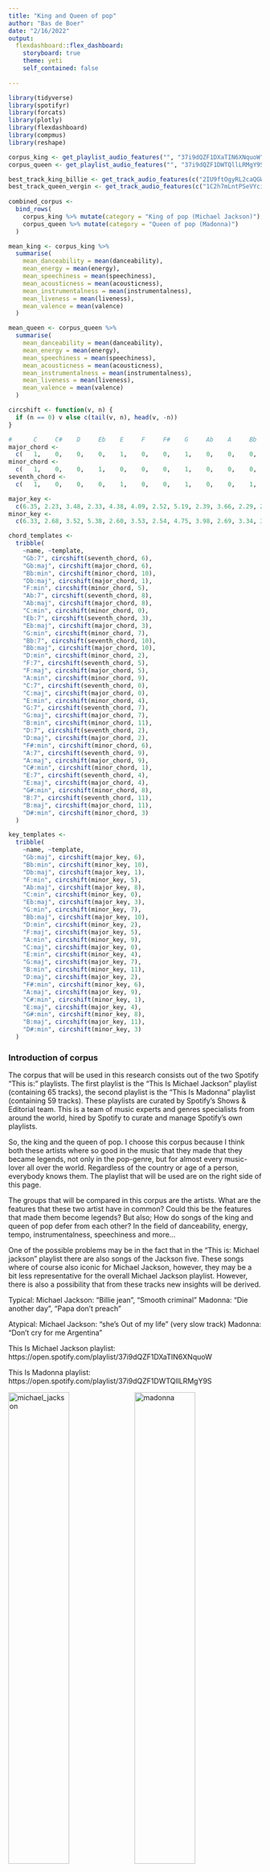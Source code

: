 ```yaml
---
title: "King and Queen of pop"
author: "Bas de Boer"
date: "2/16/2022"
output: 
  flexdashboard::flex_dashboard:
    storyboard: true
    theme: yeti
    self_contained: false
    
---
```


```r

library(tidyverse)
library(spotifyr)
library(forcats)
library(plotly)
library(flexdashboard)
library(compmus)
library(reshape)

corpus_king <- get_playlist_audio_features("", "37i9dQZF1DXaTIN6XNquoW")
corpus_queen <- get_playlist_audio_features("", "37i9dQZF1DWTQllLRMgY9S")

best_track_king_billie <- get_track_audio_features(c("2IU9ftOgyRL2caQGWK1jjX", "5ChkMS8OtdzJeqyybCc9R5"))
best_track_queen_vergin <- get_track_audio_features(c("1C2h7mLntPSeVYciMRTF4a", "1ZPlNanZsJSPK5h9YZZFbZ"))
  
combined_corpus <-
  bind_rows(
    corpus_king %>% mutate(category = "King of pop (Michael Jackson)"),
    corpus_queen %>% mutate(category = "Queen of pop (Madonna)")
  )

```

``` r
mean_king <- corpus_king %>%
  summarise(
    mean_danceability = mean(danceability),
    mean_energy = mean(energy),
    mean_speechiness = mean(speechiness),
    mean_acousticness = mean(acousticness),
    mean_instrumentalness = mean(instrumentalness),
    mean_liveness = mean(liveness),
    mean_valence = mean(valence)
  )
```

``` r

mean_queen <- corpus_queen %>%
  summarise(
    mean_danceability = mean(danceability),
    mean_energy = mean(energy),
    mean_speechiness = mean(speechiness),
    mean_acousticness = mean(acousticness),
    mean_instrumentalness = mean(instrumentalness),
    mean_liveness = mean(liveness),
    mean_valence = mean(valence)
  )
```

```r
circshift <- function(v, n) {
  if (n == 0) v else c(tail(v, n), head(v, -n))
}

#      C     C#    D     Eb    E     F     F#    G     Ab    A     Bb    B
major_chord <-
  c(   1,    0,    0,    0,    1,    0,    0,    1,    0,    0,    0,    0)
minor_chord <-
  c(   1,    0,    0,    1,    0,    0,    0,    1,    0,    0,    0,    0)
seventh_chord <-
  c(   1,    0,    0,    0,    1,    0,    0,    1,    0,    0,    1,    0)

major_key <-
  c(6.35, 2.23, 3.48, 2.33, 4.38, 4.09, 2.52, 5.19, 2.39, 3.66, 2.29, 2.88)
minor_key <-
  c(6.33, 2.68, 3.52, 5.38, 2.60, 3.53, 2.54, 4.75, 3.98, 2.69, 3.34, 3.17)

chord_templates <-
  tribble(
    ~name, ~template,
    "Gb:7", circshift(seventh_chord, 6),
    "Gb:maj", circshift(major_chord, 6),
    "Bb:min", circshift(minor_chord, 10),
    "Db:maj", circshift(major_chord, 1),
    "F:min", circshift(minor_chord, 5),
    "Ab:7", circshift(seventh_chord, 8),
    "Ab:maj", circshift(major_chord, 8),
    "C:min", circshift(minor_chord, 0),
    "Eb:7", circshift(seventh_chord, 3),
    "Eb:maj", circshift(major_chord, 3),
    "G:min", circshift(minor_chord, 7),
    "Bb:7", circshift(seventh_chord, 10),
    "Bb:maj", circshift(major_chord, 10),
    "D:min", circshift(minor_chord, 2),
    "F:7", circshift(seventh_chord, 5),
    "F:maj", circshift(major_chord, 5),
    "A:min", circshift(minor_chord, 9),
    "C:7", circshift(seventh_chord, 0),
    "C:maj", circshift(major_chord, 0),
    "E:min", circshift(minor_chord, 4),
    "G:7", circshift(seventh_chord, 7),
    "G:maj", circshift(major_chord, 7),
    "B:min", circshift(minor_chord, 11),
    "D:7", circshift(seventh_chord, 2),
    "D:maj", circshift(major_chord, 2),
    "F#:min", circshift(minor_chord, 6),
    "A:7", circshift(seventh_chord, 9),
    "A:maj", circshift(major_chord, 9),
    "C#:min", circshift(minor_chord, 1),
    "E:7", circshift(seventh_chord, 4),
    "E:maj", circshift(major_chord, 4),
    "G#:min", circshift(minor_chord, 8),
    "B:7", circshift(seventh_chord, 11),
    "B:maj", circshift(major_chord, 11),
    "D#:min", circshift(minor_chord, 3)
  )

key_templates <-
  tribble(
    ~name, ~template,
    "Gb:maj", circshift(major_key, 6),
    "Bb:min", circshift(minor_key, 10),
    "Db:maj", circshift(major_key, 1),
    "F:min", circshift(minor_key, 5),
    "Ab:maj", circshift(major_key, 8),
    "C:min", circshift(minor_key, 0),
    "Eb:maj", circshift(major_key, 3),
    "G:min", circshift(minor_key, 7),
    "Bb:maj", circshift(major_key, 10),
    "D:min", circshift(minor_key, 2),
    "F:maj", circshift(major_key, 5),
    "A:min", circshift(minor_key, 9),
    "C:maj", circshift(major_key, 0),
    "E:min", circshift(minor_key, 4),
    "G:maj", circshift(major_key, 7),
    "B:min", circshift(minor_key, 11),
    "D:maj", circshift(major_key, 2),
    "F#:min", circshift(minor_key, 6),
    "A:maj", circshift(major_key, 9),
    "C#:min", circshift(minor_key, 1),
    "E:maj", circshift(major_key, 4),
    "G#:min", circshift(minor_key, 8),
    "B:maj", circshift(major_key, 11),
    "D#:min", circshift(minor_key, 3)
  )

```

### Introduction of corpus

The corpus that will be used in this research consists out of the two Spotify "This is:" playlists. The first playlist is the "This Is Michael Jackson" playlist (containing 65 tracks), the second playlist is the "This Is Madonna" playlist (containing 59 tracks). These playlists are curated by Spotify’s Shows & Editorial team. This is a team of music experts and genres specialists from around the world, hired by Spotify to curate and manage Spotify’s own playlists. 

So, the king and the queen of pop. I choose this corpus because I think both these artists where so good in the music that they made that they became legends, not only in the pop-genre, but for almost every music-lover all over the world. Regardless of the country or age of a person, everybody knows them. The playlist that will be used are on the right side of this page.

The groups that will be compared in this corpus are the artists. What are the features that these two artist have in common? Could this be the features that made them become legends? But also; How do songs of the king and queen of pop defer from each other? In the field of danceability, energy, tempo, instrumentalness, speechiness and more...


One of the possible problems may be in the fact that in the "This is: Michael jackson" playlist there are also songs of the Jackson five. These songs where of course also iconic for Michael Jackson, however, they may be a bit less representative for the overall Michael Jackson playlist. However, there is also a possibility that from these tracks new insights will be derived.

Typical:
Michael Jackson: "Billie jean", "Smooth criminal" Madonna: "Die another day", "Papa don't preach"

Atypical:
Michael Jackson: "she's Out of my life" (very slow track) Madonna: "Don't cry for me Argentina"

This Is Michael Jackson playlist: https://open.spotify.com/playlist/37i9dQZF1DXaTIN6XNquoW

This Is Madonna playlist: https://open.spotify.com/playlist/37i9dQZF1DWTQllLRMgY9S

![michael_jackson](/home/bas/compmusic/compmusic/index_files/figure-html/micheal_jackson.jpeg){width=49%} ![madonna](/home/bas/compmusic/compmusic/index_files/figure-html/madonna.jpeg){width=49%}

***

```{=html}
<iframe style="border-radius:12px" src="https://open.spotify.com/embed/playlist/37i9dQZF1DXaTIN6XNquoW?utm_source=generator" width="100%" height="380" frameBorder="0" allowfullscreen="" allow="autoplay; clipboard-write; encrypted-media; fullscreen; picture-in-picture"></iframe>

```

```{=html}
<iframe style="border-radius:12px" src="https://open.spotify.com/embed/playlist/37i9dQZF1DWTQllLRMgY9S?utm_source=generator" width="100%" height="380" frameBorder="0" allowfullscreen="" allow="autoplay; clipboard-write; encrypted-media; fullscreen; picture-in-picture"></iframe>
```


### Data visualization on track-level features

```r

track_level <- combined_corpus %>%
  mutate(mode = ifelse(mode == 0, "Minor", "Major")) %>%
  ggplot(aes(x = energy, y = danceability, color = factor(mode), size = valence, label = track.name)) +
  geom_point(alpha = 0.7) +
  xlim(0, 1) +
  ylim(0, 1) +
  labs(title = "Distribution of songs of the King and Queen of pop over energy, dancebility and valence", size = "") +
  geom_rug(size = 0.1) +
  facet_wrap(~category) +
  scale_color_manual(name = "mode", values = c("lightblue", "steelblue4")) +
  #scale_fill_discrete(name = "New Legend Title") +
  theme_bw()+
  theme(title =element_text(size=15))
  
# make interactive
track_level_plotly <- ggplotly(track_level)
track_level_plotly

```
***

Description scatter plot

The following plot shows the dancebility, energy, valence and mode on track-level for the 'This is: Michael Jackson' playlist and the 'This is: Madonna' playlist next to each other. The x- and y-axis show the energy and dancebility respectively. The size of the dots implicit the valence (musical positiveness) of a track. As you can see are the values clustered around the same place for both artist, however, the tracks of Michael Jackson are more spread for dancebility as well as for energy. Furthermore, the artists have an equally divided ratio of major- and minor mode tracks. What stands out is that both artists have a few 'outlier' tracks, you can view which tracks these are by hovering over them. These outlier tracks will be analysed as well (To Do).



### Boxplot comparizon between Queen and King based on the mean of various features

```r

cat <- combined_corpus %>%
  select(category)

corpus_combined_select <- combined_corpus %>%
  select(danceability, energy, speechiness, acousticness, liveness, valence) %>%
  mutate(category = cat)

test <- corpus_combined_select[7] %>% pull(category)%>% pull(category)

box_plot_king_queen <- ggplot(stack(corpus_combined_select), aes(x = values, y = ind, fill(~test))) +
  geom_boxplot() +
  facet_wrap(~corpus_combined_select[7] %>% pull(category)%>% pull(category)) +
  labs(title = "Comparison of Mean features between Michael Jackson and Madonna") +
  theme_bw()+
  theme(title =element_text(size=8))

box_plot_king_queen

```

***
Description boxplot

The previous plot showed the overall distribution on track-level features. In this boxplot the means of various musical features are compared between the King and Queen, from this plot we can make a few observations. 

- The tracks in the Michael Jackson playlist have a higher overall valence, however, the valence in the Madonna tracks is more spread.

- The liveness between both artist is about the same, both have a few outlier tracks here, consisting out of live performances.

- The tracks of Michael Jackson have a littel higher overall accousticness.

- Both artist have a very low overall speechiness which means that there is a lot of music in these tracks compared to spoken words.

- The overall energy is high in both playlists, where both have one distinct outlier represented by the dot on the left.

- Dancebility is also high for both artists, the dancebility of the Michael Jackson is a little higher, where the tracks of Madonna are more clustered around the mean.


### correlation matrix to show dependencies in both playlists

```r
cor(corpus_king[,6:16]) %>% melt() -> melt_king
melt_king

melt_king$value[melt_king$value < 0.1 & melt_king$value > -0.1] = NA #subset the small correlations and make them NA

#Visualize correlations
cor_matrix_king <- melt_king %>% 
  ggplot(aes(x=X1, y=X2, fill=value)) + 
  geom_tile() + 
  scale_fill_gradient2(low = "red", mid = "white", high = "green") +
  theme(axis.text.x = element_text(angle = 45, vjust = 1, hjust=1)) +
  xlab("Var 1") +
  ylab("Var 2") +
  labs(title = "Correlations between Spotify audio features in Michael Jackson playlist") +
  theme(axis.text=element_text(size=8), title = element_text(size=8))
```

```r
cor(corpus_queen[,6:16]) %>% melt() -> melt_queen
melt_queen

melt_queen$value[melt_queen$value < 0.1 & melt_queen$value > -0.1] = NA #subset the small correlations and make them NA

#Visualize correlations
cor_matrix_queen <- melt_queen %>% 
  ggplot(aes(x=X1, y=X2, fill=value)) + 
  geom_tile() + 
  scale_fill_gradient2(low = "red", mid = "white", high = "green") +
  theme(axis.text.x = element_text(angle = 45, vjust = 1, hjust=1)) +
  xlab("Var 1") +
  ylab("Var 2") +
  labs(title = "Correlations between Spotify audio features in Madonna playlist") +
  theme(axis.text=element_text(size=8), title = element_text(size=8))
```

```r

cor_matrix_queen
cor_matrix_king
```

***

Description

The two matrices on in this tab show the overall correlation between tracks for the playlist of Madonna and Michael Jackson. By looking at these matrices we can deduce the following: 

- Valance had got a positive correlation with energy and dancebility, for both artists.

- Loudness had got a positive correlation with energy, for both artists.

- Accousticness has got a negative correlation with dancebility as well as energy, loudness, speechiness and valence. This is true for both artist, but the effect more extreme in the Michael Jackson playlist.

- The Michael Jackson matrix has got more dark-red colors, indicating that there are more strongly negative correlations.

- The green diagonal line in the middle indicates the correlations with the category itself, which of course is always 1.



### Billie Jean chromagram 

```r

# billie_thriller_deluxe
billie_thriller_deluxe <-
  get_tidy_audio_analysis("5ChkMS8OtdzJeqyybCc9R5") %>%
  select(segments) %>%
  unnest(segments) %>%
  select(start, duration, pitches)

# billie_thriller
billie_thriller <-
  get_tidy_audio_analysis("7J1uxwnxfQLu4APicE5Rnj") %>%
  select(segments) %>%
  unnest(segments) %>%
  select(start, duration, pitches)
```

```r

billie_thriller %>%
  mutate(pitches = map(pitches, compmus_normalise, "euclidean")) %>%
  compmus_gather_chroma() %>% 
  ggplot(
    aes(
      x = start + duration / 2,
      width = duration,
      y = pitch_class,
      fill = value
    )
  ) +
  geom_tile() +
  labs(x = "Time (s)", y = NULL, fill = "Magnitude", title = "Chromagram Billie Jean Thriller album") +
  theme_minimal() +
  scale_fill_viridis_c()
```

*** 
Description chromagram

The plot above shows the chromagram for the track Billie Jean by Michael Jackson. This version of Billie Jean is from the Thriller album in 1982. In the next section this version will be compared to the Billie Jean track from the thriller deluxe album in 2008. The euclidean is used to normalize the pitch classes. As you can see, most energy is concentrated in the pitch classes F# and C#.

```{=html}
<iframe style="border-radius:12px" src="https://open.spotify.com/embed/track/7J1uxwnxfQLu4APicE5Rnj?utm_source=generator" width="100%" height="80" frameBorder="0" allowfullscreen="" allow="autoplay; clipboard-write; encrypted-media; fullscreen; picture-in-picture"></iframe>
```


### Dynamic Time Warping of two versions of the Billie Jean track 

```r

compmus_long_distance(
  billie_thriller_deluxe %>% mutate(pitches = map(pitches, compmus_normalise, "chebyshev")),
  billie_thriller %>% mutate(pitches = map(pitches, compmus_normalise, "chebyshev")),
  feature = pitches,
  method = "euclidean"
) %>%
  ggplot(
    aes(
      x = xstart + xduration / 2,
      width = xduration,
      y = ystart + yduration / 2,
      height = yduration,
      fill = d
    )
  ) +
  geom_tile() +
  coord_equal() +
  labs(x = "Billie Jean (Thriller deluxe album)", y = "Billie Jean (Thriller album)") +
  labs(title = "Distances between chroma vectors Billie Jean versions (Distance metric: euclidean)") +
  theme_minimal() +
  theme(title =element_text(size=6, face='bold')) +
  scale_fill_viridis_c(guide = NULL)

```

***
Description dynamic time warping two version

The plot besides shows dynamic time warping used to compare the two different version of Billie Jean; the Euclidean distance is used as distance metric. There is a clear diagonal line visible in the graph which shows the similarity between the two versions. This diagonal line is not very good vissible in the first 30 seconds which means that the two different version do defer a bit at that place.

### Cepstrogram of Billie Jean showing changes in timbre components 
```r

#section, bar, beat, and tatum
Cepstrogram_billie_jean <-
  get_tidy_audio_analysis("7J1uxwnxfQLu4APicE5Rnj") %>% # Change URI.
  compmus_align(bars, segments) %>%                     # Change `bars`
  select(bars) %>%                                      #   in all three
  unnest(bars) %>%                                      #   of these lines.
  mutate(
    pitches =
      map(segments,
        compmus_summarise, pitches,
        method = "rms", norm = "euclidean"              # Change summary & norm.
      )
  ) %>%
  mutate(
    timbre =
      map(segments,
        compmus_summarise, timbre,
        method = "rms", norm = "euclidean"              # Change summary & norm.
      )
  )

```

```r
Cepstrogram_billie_jean %>%
  compmus_gather_timbre() %>%
  ggplot(
    aes(
      x = start + duration / 2,
      width = duration,
      y = basis,
      fill = value
    )
  ) +
  geom_tile() +
  labs(title = "Cepstrogram of Billie Jean by Michael Jackson", x = "Time (s)", y = NULL, fill = "Magnitude") +
  scale_fill_viridis_c() +                              
  theme_classic()

```

***
The cleptogram on the left shows a number of changes in the timbre components;

- At t=70 there is a shift to c02 (first chorus)
- At t=110 this shifts back to c03 (second verse)
- AT t=150 there is a shift back to c02 (second chorus), where for the rest of the song the biggest magnitude is in c02, except for a little piece around t=220 where it shifts back to c03 (musical solo).

```{=html}
<iframe style="border-radius:12px" src="https://open.spotify.com/embed/track/7J1uxwnxfQLu4APicE5Rnj?utm_source=generator" width="100%" height="80" frameBorder="0" allowfullscreen="" allow="autoplay; clipboard-write; encrypted-media; fullscreen; picture-in-picture"></iframe>
```


### Self-Similarity Matrix of Billie Jean showing transitions in the strack

```r
Cepstrogram_billie_jean %>%
  compmus_self_similarity(timbre, "angular") %>% 
  ggplot(
    aes(
      x = xstart + xduration / 2,
      width = xduration,
      y = ystart + yduration / 2,
      height = yduration,
      fill = d
    )
  ) +
  geom_tile() +
  coord_fixed() +
  scale_fill_viridis_c(guide = "none") +
  theme_classic() +
  labs(title = "Self-Similarity Matrix of Billie Jean by Michael Jackson", x = "", y = "")

```

***
Description

By looking at the self-similarity matrix while listening to the song the different transitions in the song could be distinguished:

- t=0-30 -> musical intro (only instruments).

- t=30-70 -> start of singing, first verse.

- t=70-110 -> first chorus, where the voice becomes louder.

- t=110-150 -> end of first chorus, start of second verse.

- t=150-210 -> second chorus, is also very similar to the first chorus in the ssm

- t=210-230 -> short 'musical solo', where there is no singing

- t = 230-290 -> chorus again. 

```{=html}
<iframe style="border-radius:12px" src="https://open.spotify.com/embed/track/7J1uxwnxfQLu4APicE5Rnj?utm_source=generator" width="100%" height="80" frameBorder="0" allowfullscreen="" allow="autoplay; clipboard-write; encrypted-media; fullscreen; picture-in-picture"></iframe>
```



### Chordogram of Billie Jean.

```r

Billie_jean <-
  get_tidy_audio_analysis("7J1uxwnxfQLu4APicE5Rnj") %>%
  compmus_align(sections, segments) %>%
  select(sections) %>%
  unnest(sections) %>%
  mutate(
    pitches =
      map(segments,
        compmus_summarise, pitches,
        method = "mean", norm = "manhattan"
      )
  )

Billie_jean %>% 
  compmus_match_pitch_template(
    chord_templates,         # Change to chord_templates if descired
    method = "euclidean",  # Try different distance metrics
    norm = "chebyshev"     # Try different norms
  ) %>%
  ggplot(
    aes(x = start + duration / 2, width = duration, y = name, fill = d)
  ) +
  geom_tile() +
  scale_fill_viridis_c(guide = "none") +
  theme_minimal() +
  labs(x = "Time (s)", y = "")
```

***

Description

The chordogram on the left shows the chords that are played throughout the Billie Jean track. The Euclidean is used as method and the chebyshev as normalization, using these two metrics provides a nice visualization on the chords used; this results in a number of observations:

- F#:minor and Gb:major are the most used chords, visible by the dark blue line at these chords throughout the entire track.

- At t=70 and t=150 a vertical light blue/yellow line is visible throughout the chords,this indicates a change in the chords played at that moment. This is at the moment where the choruses start (at the line: "People always told me, "Be careful of what you do"").

```{=html}
<iframe style="border-radius:12px" src="https://open.spotify.com/embed/track/7J1uxwnxfQLu4APicE5Rnj?utm_source=generator" width="100%" height="80" frameBorder="0" allowfullscreen="" allow="autoplay; clipboard-write; encrypted-media; fullscreen; picture-in-picture"></iframe>
```


### Track-Level Summaries key-chord-corpus

```r
michael <-
  get_playlist_audio_features(
    "",
    "37i9dQZF1DXaTIN6XNquoW"
  ) %>%
  slice(1:30) %>%
  add_audio_analysis()


Mozart <-
  get_playlist_audio_features(
    "",
    "37i9dQZF1DX8qqIDAkKiQg"
  ) %>%
  slice(1:30) %>%
  add_audio_analysis()

madonna <-
  get_playlist_audio_features(
    "",
    "37i9dQZF1DWTQllLRMgY9S"
  ) %>%
  slice(1:30) %>%
  add_audio_analysis()

combined_violin <-
  michael %>%
  mutate(Artist = "Michael Jackson") %>%
  bind_rows(madonna %>% mutate(Artist = "Madonna") %>% bind_rows(Mozart %>% mutate(Artist = "Mozart")))

combined <-
  michael %>%
  mutate(Artist = "Michael Jackson") %>%
  bind_rows(madonna %>% mutate(Artist = "Madonna"))
```


```r
combined %>%
  mutate(
    sections =
      map(
        sections,                                    # sections or segments
        summarise_at,
        vars(tempo, loudness, duration),             # features of interest
        list(section_mean = mean, section_sd = sd)   # aggregation functions
      )
  ) %>%
  unnest(sections) %>%
  ggplot(
    aes(
      x = tempo,
      y = tempo_section_sd,
      colour = Artist,
      alpha = loudness
    )
  ) +
  geom_point(aes(size = duration / 60)) +
  geom_rug() +
  theme_minimal() +
  ylim(0, 5) +
  labs(
    x = "Mean Tempo (bpm)",
    y = "SD Tempo",
    colour = "Artist",
    size = "Duration (min)",
    alpha = "Volume (dBFS)"
  )
```

***

Description

The plot on the left shows the mean tempo (in beats per minute) as well as the variation in tempo throughout the tracks. Furthermore, the length of the tracks is indicated by the size of the dots and the volume of the tracks by the transparency. From this plot we can derive a number of observation which are stated below:

- Almost all tracks, for both artists have an high volume (dBFS), this was very common in pop songs; they tried to master the tracks so that the volume is at its loudest so the music stands out. The phenomenon where the volume in tracks is increased can also be referred to as the Loudness war.

- Most tracks have a low varieties in tempo throughout the track, there is one outlier here: "Smooth criminal" by Michael Jackson has got a high variety in the bpm throughout the track. You can check it yourself in the audio player below.

```{=html}
<iframe style="border-radius:12px" src="https://open.spotify.com/embed/track/2bCQHF9gdG5BNDVuEIEnNk?utm_source=generator" width="100%" height="80" frameBorder="0" allowfullscreen="" allow="autoplay; clipboard-write; encrypted-media; fullscreen; picture-in-picture"></iframe>
```

- The mean tempo for both artists is clustered around 115 beats per minute which is typical for pop music (100 - 130 bpm on average). Here is also one outlier with a bpm of 188: This is the song "ABC" by the Jackson Five, this track is actually 94 bpm but it can also be used double-time at 188 BPM, the audio analyser captures the latter. In the following tab the tempogram of this track is show.

- The Madonna tracks are a little more clustered around the mean which means Madonna's tracks have less variety in tempo and especially less tempo changes in them.


### Histogram of tempo distribution in both playlists

```r
combined_corpus$artist <-  sapply(combined_corpus$track.album.artists, function(mat) unlist(mat)[3])

test <- combined_corpus %>%
  ggplot(aes(x <- tempo, group = category, fill = category)) + 
  geom_density(alpha=.4) +
  labs(title = "Density chart of tempo for the Michael Jackson and Madonna playlists")

ggplotly(test)
```


***

Description

This density graph shows the distribution of tempo in the playlists of King and Queen. Both playlists have a peak around 120 bpm, this is a normal mean for pop. What also stands out is that the Michael Jackson curve is a bit more flattened, indicating that the tempo in this playlist is a bit less clustered around one spot. Furthermore, there is still some density in the graph around 200 bpm for Michael Jackson, this is caused by a mistake in the process of counting the beats per minute. An example of one of these outliers will be show in the next tab.

### Novelty functions
```r
abc <- get_tidy_audio_analysis("2VCUcIPY3i6pv9Nu9Vg6k3")

abc %>%
  tempogram(window_size = 8, hop_size = 1, cyclic = TRUE) %>%
  ggplot(aes(x = time, y = bpm, fill = power)) +
  geom_raster() +
  scale_fill_viridis_c(guide = "none") +
  labs(x = "Time (s)", y = "Tempo (BPM)", title =  "cyclic tempogram of ABC") +
  theme_classic()
```
![bpm](/home/bas/compmusic/compmusic/index_files/figure-html/novelty-1.png){width=100%}

*** 

Description

Cyclic tempogram of the track ABC by the Jackson 5 In the previous graph this tracks was labeled as an tempo of 188, however, this tempogram clearly shows that this is not the case. The tempo throughout the track is about 94 BPM which means that the graph in the previous tab indeed showed the double-time beats for this track.


### Average timbre coefficients for the Michael Jackson and Madonna playlists


```r
combined_violin %>%
  mutate(
    timbre =
      map(
        segments,
        compmus_summarise,
        timbre,
        method = "mean"
      )
  ) %>%
  select(Artist, timbre) %>%
  compmus_gather_timbre() %>%
  ggplot(aes(x = basis, y = value, fill = Artist)) +
  geom_violin() +
  scale_fill_viridis_d() +
  labs(title = "Average timbre coefficients for the Michael Jackson and Madonna playlists", x = "Spotify Timbre Coefficients", y = "", fill = "Artist")

```

***

Description

The violin plot on the side shows the different timber coefficients for the first thirty tracks in the Michael Jackson (Blue) and Madonna (Purple) playlist, furthermore, the "This is Mozart" playlist (Yellow) is used as a third category in order to compare the two to a different musical category. A number of observation can be derived from this plot, however because the Spotify timber coefficients are rather vague no real conclusion can be drawn from this.

- The first column (c01) shows the overall loudness of the tracks, this is for Madonna as well as Michael Jackson about the same hight, the loudness in the Mozart playlist is a bit lower.

- The biggest difference between Michael Jackson and Madonna is in c04; the Michael jackson tracks have a much bigger spread here.

- The Mozart tracks especially defer from the pop tracks in the timber coefficients: c02, c03 and c07.


### Conclusion & discussion 

What stands out in the the analysed Spotify features for both Michael Jackson as well as Madonna is that the tracks of both artists have a high average dancebility and energy. Furthermore, the average tempo for both artists is around 120 beats per minute, this is around the average for pop songs (100-140 bpm). This high energy and dancebility are of course important in the success of both artists, especially in pop genre dancing and energy is very important. However, what I can conclude form this analyses is that the features of the tracks itself where not the most important factor in the success of both artists. It was the the pioneering innovation of subjects and song-texts, because pop more than just music. It’s about the image, the publicity, the collaborations, the hit singles, the cultural and sociopolitical messages behind the songs, and the theatrical extravaganzas the artists produce on stage. 

For Michael Jackson it was his groundbreaking creativity. For instance, his theatrical extravaganzas with his incredible dance moves and on top of that he brought messages to the world with his songs that no artist has addressed before. He challenged the country’s ideas of how an African-American man should behave and be seen, topics like differences in race, sexuality and racism and where adressed in his songs. This incredible creativity along with the high energy and dancebility in his songs made him not only the perfect pop-star but the pop-legend.

Madonna reinvented the way women were perceived in pop culture, forever pushing the sexual boundaries on stage and on screen. Besides here great music, there was also an message behind most of her songs, for instance; "Like a prayer" where she kinda offends the christian church by singing a song of a girl in love with god. She provokes people and makes them think, an aspect also very familiar to the Michael Jackson songs. But, besides her music career Madonna also was a artist, dancer, musician, vocalist, director, producer, actress, entrepreneur, philanthropist and children’s book writer. Making her a great exemplary role for women in that time. 

Concluding, both artist have very similar means for most Spotify features, where especially energy and dancebility stands out. Michael Jackson's tracks are a bit more varied looking at the spread in the graphs. But, what made both these artist become legends is not only the sounds and features of their music, it was the groundbreaking message in the tracks and their creativity and personality, not only on stage but also behind the scenes. Causing theses names to be remembered for a very long time.


***

![michael_jackson_2](/home/bas/compmusic/compmusic/index_files/figure-html/Michael_Jackson_2.jpg){width=100%}
![madonna](/home/bas/compmusic/compmusic/index_files/figure-html/Madonna_2.jpg){width=100%}


